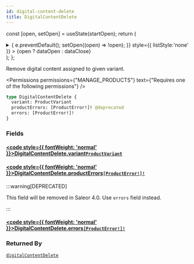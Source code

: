 ```yaml
---
id: digital-content-delete
title: DigitalContentDelete
---
```






const [open, setOpen] = useState(startOpen);
return (
<details {...(open ? { open: true } : {})} className="details" style={{ border:'none', boxShadow:'none', background:'var(--ifm-background-color)' }}>
<summary
onClick={(e) => {
e.preventDefault();
setOpen((open) => !open);
}}
style={{ listStyle:'none' }} >
{open ? dataOpen : dataClose}
</summary>
{open && children}
</details>
);
};

Remove digital content assigned to given variant.


<Permissions permissions={"MANAGE_PRODUCTS"} text={"Requires one of the following permissions"} />


```graphql
type DigitalContentDelete {
  variant: ProductVariant
  productErrors: [ProductError!]! @deprecated
  errors: [ProductError!]!
}
```

### Fields

#### [<code style={{ fontWeight: 'normal' }}>DigitalContentDelete.<b>variant</b></code>](#)<Bullet />[`ProductVariant`](../../../api-reference/products/objects/product-variant.mdx) <Badge class="badge badge--secondary" text="object"/> <Badge class="badge badge--secondary" text="products"/>

#### [<code style={{ fontWeight: 'normal' }}>DigitalContentDelete.<b>productErrors</b></code>](#)<Bullet />[`[ProductError!]!`](../../../api-reference/products/objects/product-error.mdx) <Badge class="badge badge--deprecated badge--secondary" text="deprecated"/> <Badge class="badge badge--secondary" text="non-null"/> <Badge class="badge badge--secondary" text="object"/> <Badge class="badge badge--secondary" text="products"/>

:::warning[DEPRECATED]

This field will be removed in Saleor 4.0. Use `errors` field instead.

:::

#### [<code style={{ fontWeight: 'normal' }}>DigitalContentDelete.<b>errors</b></code>](#)<Bullet />[`[ProductError!]!`](../../../api-reference/products/objects/product-error.mdx) <Badge class="badge badge--secondary" text="non-null"/> <Badge class="badge badge--secondary" text="object"/> <Badge class="badge badge--secondary" text="products"/>

### Returned By

[`digitalContentDelete`](../../../api-reference/products/mutations/digital-content-delete.mdx) <Badge class="badge badge--secondary" text="mutation"/>

